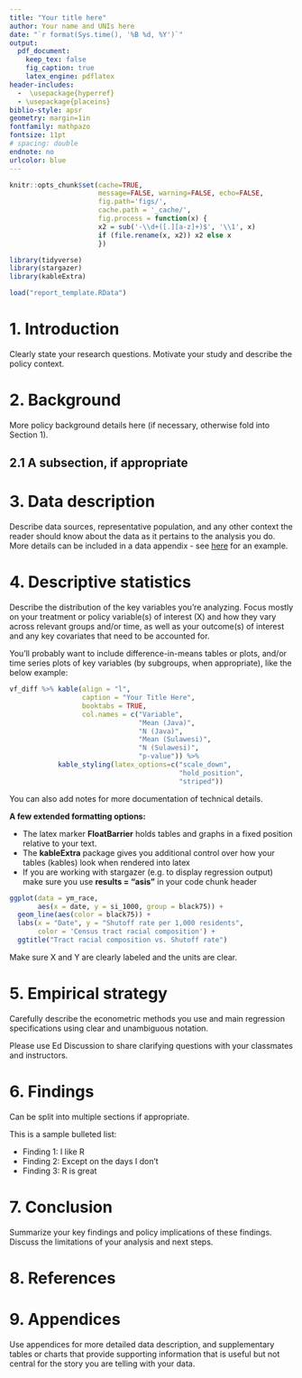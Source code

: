 ```yaml
---
title: "Your title here"
author: Your name and UNIs here
date: "`r format(Sys.time(), '%B %d, %Y')`"
output: 
  pdf_document:
    keep_tex: false
    fig_caption: true
    latex_engine: pdflatex
header-includes:
  -  \usepackage{hyperref}
  - \usepackage{placeins}
biblio-style: apsr
geometry: margin=1in
fontfamily: mathpazo
fontsize: 11pt
# spacing: double
endnote: no
urlcolor: blue
---
```


```r
knitr::opts_chunk$set(cache=TRUE,
                      message=FALSE, warning=FALSE, echo=FALSE,
                      fig.path='figs/',
                      cache.path = '_cache/',
                      fig.process = function(x) {
                      x2 = sub('-\\d+([.][a-z]+)$', '\\1', x)
                      if (file.rename(x, x2)) x2 else x
                      })
```


```r
library(tidyverse)
library(stargazer)
library(kableExtra)
```

```r
load("report_template.RData")
```

# 1. Introduction

Clearly state your research questions. Motivate your study and describe the policy context.


# 2. Background

More policy background details here (if necessary, otherwise fold into Section 1).


## 2.1 A subsection, if appropriate



# 3. Data description

Describe data sources, representative population, and any other context the reader should know about the data as it pertains to the analysis you do. More details can be included in a data appendix - see [here](https://www.cssny.org/pages/false-narrative-data) for an example.


# 4. Descriptive statistics

\FloatBarrier

Describe the distribution of the key variables you’re analyzing. Focus mostly on your treatment or policy variable(s) of interest (X) and how they vary across relevant groups and/or time, as well as your outcome(s) of interest and any key covariates that need to be accounted for. 

You'll probably want to include difference-in-means tables or plots, and/or time series plots of key variables (by subgroups, when appropriate), like the below example:

```r
vf_diff %>% kable(align = "l",
                  caption = "Your Title Here",
                  booktabs = TRUE,
                  col.names = c("Variable", 
                                "Mean (Java)", 
                                "N (Java)", 
                                "Mean (Sulawesi)", 
                                "N (Sulawesi)", 
                                "p-value")) %>% 
            kable_styling(latex_options=c("scale_down",
                                          "hold_position",
                                          "striped"))
```


\medspace 

You can also add notes for more documentation of technical details.

\medspace

**A few extended formatting options:**

- The latex marker **FloatBarrier** holds tables and graphs in a fixed position relative to your text. 
- The **kableExtra** package gives you additional control over how your tables (kables) look when rendered into latex
- If you are working with stargazer (e.g. to display regression output) make sure you use **results = "asis"** in your code chunk header

\medspace \FloatBarrier

```r
 
ggplot(data = ym_race, 
       aes(x = date, y = si_1000, group = black75)) + 
  geom_line(aes(color = black75)) +
  labs(x = "Date", y = "Shutoff rate per 1,000 residents",
       color = 'Census tract racial composition') +
  ggtitle("Tract racial composition vs. Shutoff rate")
```

Make sure X and Y are clearly labeled and the units are clear. 

\FloatBarrier

\newpage

# 5. Empirical strategy

Carefully describe the econometric methods you use and main regression specifications using clear and unambiguous notation.

Please use Ed Discussion to share clarifying questions with your classmates and instructors.


# 6. Findings

Can be split into multiple sections if appropriate.

This is a sample bulleted list:

- Finding 1: I like R
- Finding 2: Except on the days I don't
- Finding 3: R is great

# 7. Conclusion

Summarize your key findings and policy implications of these findings. Discuss the limitations of your analysis and next steps.


\newpage

# 8. References


\newpage

# 9. Appendices

Use appendices for more detailed data description, and supplementary tables or charts that provide supporting information that is useful but not central for the story you are telling with your data.

